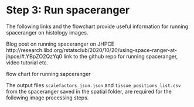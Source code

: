 # Step 3: Run spaceranger

The following links and the flowchart provide useful information for running spaceranger on histology images. 

Blog post on running spaceranger on JHPCE http://research.libd.org/rstatsclub/2020/10/20/using-space-ranger-at-jhpce/#.YBpZO2QzYq0
link to the github repo for running spaceranger, video tutorial etc.

flow chart for running sapceranger 

The output files `scalefactors_json.json` and `tissue_positions_list.csv` from the spaceranger saved in the spatial folder, are required for the following image processing steps.
